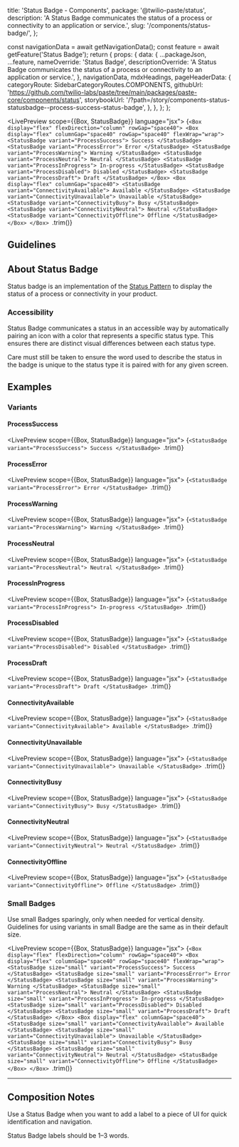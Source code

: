   title: 'Status Badge - Components',
  package: '@twilio-paste/status',
  description: 'A Status Badge communicates the status of a process or connectivity to an application or service.',
  slug: '/components/status-badge/',
};





  const navigationData = await getNavigationData();
  const feature = await getFeature('Status Badge');
  return {
    props: {
      data: {
        ...packageJson,
        ...feature,
        nameOverride: 'Status Badge',
        descriptionOverride:
          'A Status Badge communicates the status of a process or connectivity to an application or service.',
      },
      navigationData,
      mdxHeadings,
      pageHeaderData: {
        categoryRoute: SidebarCategoryRoutes.COMPONENTS,
        githubUrl: 'https://github.com/twilio-labs/paste/tree/main/packages/paste-core/components/status',
        storybookUrl: '/?path=/story/components-status-statusbadge--process-success-status-badge',
      },
    },
  };
};


<LivePreview scope={{Box, StatusBadge}} language="jsx">
  {`<Box display="flex" flexDirection="column" rowGap="space40">
  <Box display="flex" columnGap="space40" rowGap="space40" flexWrap="wrap">
    <StatusBadge variant="ProcessSuccess">
      Success
    </StatusBadge>
    <StatusBadge variant="ProcessError">
      Error
    </StatusBadge>
    <StatusBadge variant="ProcessWarning">
      Warning
    </StatusBadge>
    <StatusBadge variant="ProcessNeutral">
      Neutral
    </StatusBadge>
    <StatusBadge variant="ProcessInProgress">
      In-progress
    </StatusBadge>
    <StatusBadge variant="ProcessDisabled">
      Disabled
    </StatusBadge>
    <StatusBadge variant="ProcessDraft">
      Draft
    </StatusBadge>
  </Box>
  <Box display="flex" columnGap="space40">
    <StatusBadge variant="ConnectivityAvailable">
      Available
    </StatusBadge>
    <StatusBadge variant="ConnectivityUnavailable">
      Unavailable
    </StatusBadge>
    <StatusBadge variant="ConnectivityBusy">
      Busy
    </StatusBadge>
    <StatusBadge variant="ConnectivityNeutral">
      Neutral
    </StatusBadge>
    <StatusBadge variant="ConnectivityOffline">
      Offline
    </StatusBadge>
  </Box>
</Box>
`.trim()}
</LivePreview>

## Guidelines

## About Status Badge

Status badge is an implementation of the [Status Pattern](/patterns/status) to display the status of a process or connectivity in your product.

### Accessibility

Status Badge communicates a status in an accessible way by automatically pairing an icon with a color that represents a specific status type. This ensures there are distinct visual differences between each status type.

Care must still be taken to ensure the word used to describe the status in the badge is unique to the status type it is paired with for any given screen.

## Examples

### Variants

#### ProcessSuccess

<LivePreview scope={{Box, StatusBadge}} language="jsx">
  {`<StatusBadge variant="ProcessSuccess">
  Success
</StatusBadge>
`.trim()}
</LivePreview>

#### ProcessError

<LivePreview scope={{Box, StatusBadge}} language="jsx">
  {`<StatusBadge variant="ProcessError">
  Error
</StatusBadge>
`.trim()}
</LivePreview>

#### ProcessWarning

<LivePreview scope={{Box, StatusBadge}} language="jsx">
  {`<StatusBadge variant="ProcessWarning">
  Warning
</StatusBadge>
`.trim()}
</LivePreview>

#### ProcessNeutral

<LivePreview scope={{Box, StatusBadge}} language="jsx">
  {`<StatusBadge variant="ProcessNeutral">
  Neutral
</StatusBadge>
`.trim()}
</LivePreview>

#### ProcessInProgress

<LivePreview scope={{Box, StatusBadge}} language="jsx">
  {`<StatusBadge variant="ProcessInProgress">
  In-progress
</StatusBadge>
`.trim()}
</LivePreview>

#### ProcessDisabled

<LivePreview scope={{Box, StatusBadge}} language="jsx">
  {`<StatusBadge variant="ProcessDisabled">
  Disabled
</StatusBadge>
`.trim()}
</LivePreview>

#### ProcessDraft

<LivePreview scope={{Box, StatusBadge}} language="jsx">
  {`<StatusBadge variant="ProcessDraft">
  Draft
</StatusBadge>
`.trim()}
</LivePreview>

#### ConnectivityAvailable

<LivePreview scope={{Box, StatusBadge}} language="jsx">
  {`<StatusBadge variant="ConnectivityAvailable">
  Available
</StatusBadge>
`.trim()}
</LivePreview>

#### ConnectivityUnavailable

<LivePreview scope={{Box, StatusBadge}} language="jsx">
  {`<StatusBadge variant="ConnectivityUnavailable">
  Unavailable
</StatusBadge>
`.trim()}
</LivePreview>

#### ConnectivityBusy

<LivePreview scope={{Box, StatusBadge}} language="jsx">
  {`<StatusBadge variant="ConnectivityBusy">
  Busy
</StatusBadge>
`.trim()}
</LivePreview>

#### ConnectivityNeutral

<LivePreview scope={{Box, StatusBadge}} language="jsx">
  {`<StatusBadge variant="ConnectivityNeutral">
  Neutral
</StatusBadge>
`.trim()}
</LivePreview>

#### ConnectivityOffline

<LivePreview scope={{Box, StatusBadge}} language="jsx">
  {`<StatusBadge variant="ConnectivityOffline">
  Offline
</StatusBadge>
`.trim()}
</LivePreview>

### Small Badges

Use small Badges sparingly, only when needed for vertical density. Guidelines for using variants in small Badge are the same as in their default size.

<LivePreview scope={{Box, StatusBadge}} language="jsx">
  {`<Box display="flex" flexDirection="column" rowGap="space40">
  <Box display="flex" columnGap="space40" rowGap="space40" flexWrap="wrap">
    <StatusBadge size="small" variant="ProcessSuccess">
      Success
    </StatusBadge>
    <StatusBadge size="small" variant="ProcessError">
      Error
    </StatusBadge>
    <StatusBadge size="small" variant="ProcessWarning">
      Warning
    </StatusBadge>
    <StatusBadge size="small" variant="ProcessNeutral">
      Neutral
    </StatusBadge>
    <StatusBadge size="small" variant="ProcessInProgress">
      In-progress
    </StatusBadge>
    <StatusBadge size="small" variant="ProcessDisabled">
      Disabled
    </StatusBadge>
    <StatusBadge size="small" variant="ProcessDraft">
      Draft
    </StatusBadge>
  </Box>
  <Box display="flex" columnGap="space40">
    <StatusBadge size="small" variant="ConnectivityAvailable">
      Available
    </StatusBadge>
    <StatusBadge size="small" variant="ConnectivityUnavailable">
      Unavailable
    </StatusBadge>
    <StatusBadge size="small" variant="ConnectivityBusy">
      Busy
    </StatusBadge>
    <StatusBadge size="small" variant="ConnectivityNeutral">
      Neutral
    </StatusBadge>
    <StatusBadge size="small" variant="ConnectivityOffline">
      Offline
    </StatusBadge>
  </Box>
</Box>
`.trim()}
</LivePreview>

---

## Composition Notes

Use a Status Badge when you want to add a label to a piece of UI for quick identification and navigation.

Status Badge labels should be 1–3 words.
